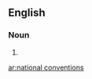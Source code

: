 ==English==
===Noun===
{{infl|en|noun}}
#{{plural of|national convention}}

[[ar:national conventions]]